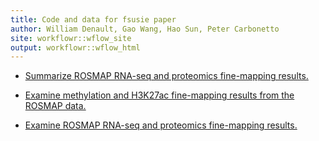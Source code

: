 ```yaml
---
title: Code and data for fsusie paper
author: William Denault, Gao Wang, Hao Sun, Peter Carbonetto
site: workflowr::wflow_site
output: workflowr::wflow_html
---
```


+ [Summarize ROSMAP RNA-seq and proteomics fine-mapping
   results.](rosmap_rnaseq_protein.html)

+ [Examine methylation and H3K27ac fine-mapping results from the ROSMAP
   data.](rosmap_overview.html)

+ [Examine ROSMAP RNA-seq and proteomics fine-mapping
   results.](rosmap_rnaseq_protein.html)